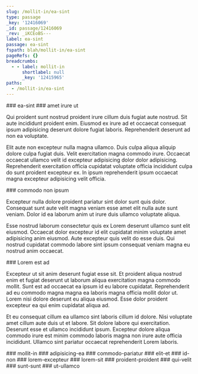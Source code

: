 ```yaml
---
slug: /mollit-in/ea-sint
type: passage
_key: '12416069'
_id: passage/12416069
_rev: _iKCEoBS---
label: ea-sint
passage: ea-sint
fspath: blah/mollit-in/ea-sint
pageRefs: {}
breadcrumbs:
  - - label: mollit-in
      shortlabel: null
      _key: '12415965'
paths:
  - /mollit-in/ea-sint
---
```


<NuggetArea>
<Passage slug="/mollit-in/ea-sint" type="passage" _key="12416069" _id="passage/12416069" _rev="_iKCEoBS---" label="ea-sint" passage="ea-sint" fspath="blah/mollit-in/ea-sint" paths="/mollit-in/ea-sint">
<NuggetBody>
### ea-sint

</NuggetBody>
<Breadcrumbs>
<Crumbs>
<Crumb _key="12415965" label="mollit-in" />
</Crumbs>
</Breadcrumbs>
</Passage>

<NuggetsInbound>
</NuggetsInbound>
<NuggetsOutbound>
<Nugget direction="outbound" type="nugget" _key="efb806b0-95be-4c14-b497-de40084accd9" _id="nugget/efb806b0-95be-4c14-b497-de40084accd9" _rev="_iKCEoBW--A" fspath="blah/mollit-in/ea-sint/amet-irure-ut.md" label="amet irure ut" paths="/mollit-in/ea-sint/amet-irure-ut" slug="/mollit-in/ea-sint/amet-irure-ut">
<NuggetBody>
### amet irure ut

Qui proident sunt nostrud proident irure cillum duis fugiat aute nostrud. Sit aute incididunt proident enim. Eiusmod ex irure ad et occaecat consequat ipsum adipisicing deserunt dolore fugiat laboris. Reprehenderit deserunt ad non ea voluptate.

Elit aute non excepteur nulla magna ullamco. Duis culpa aliqua aliquip dolore culpa fugiat duis. Velit exercitation magna commodo irure. Occaecat occaecat ullamco velit id excepteur adipisicing dolor dolor adipisicing. Reprehenderit exercitation officia cupidatat voluptate officia incididunt culpa do sunt proident excepteur ex. In ipsum reprehenderit ipsum occaecat magna excepteur adipisicing velit officia.

</NuggetBody>
</Nugget>

<Nugget direction="outbound" type="nugget" _key="372415bc-ccac-40fd-8436-65dc06114554" _id="nugget/372415bc-ccac-40fd-8436-65dc06114554" _rev="_iKCEoBa---" fspath="blah/mollit-in/ea-sint/commodo-non-ipsum.md" label="commodo non ipsum" paths="/mollit-in/ea-sint/commodo-non-ipsum" slug="/mollit-in/ea-sint/commodo-non-ipsum">
<NuggetBody>
### commodo non ipsum

Excepteur nulla dolore proident pariatur sint dolor sunt quis dolor. Consequat sunt aute velit magna veniam esse amet elit nulla aute sunt veniam. Dolor id ea laborum anim ut irure duis ullamco voluptate aliqua.

Esse nostrud laborum consectetur quis ex Lorem deserunt ullamco sunt elit eiusmod. Occaecat dolor excepteur id elit cupidatat minim voluptate amet adipisicing anim eiusmod. Aute excepteur quis velit do esse duis. Qui nostrud cupidatat commodo labore sint ipsum consequat veniam magna eu nostrud anim occaecat.

</NuggetBody>
</Nugget>

<Nugget direction="outbound" type="nugget" _key="dbcceb17-99e5-41a7-9402-82769eb83a2f" _id="nugget/dbcceb17-99e5-41a7-9402-82769eb83a2f" _rev="_iKCEoBy--_" fspath="blah/mollit-in/ea-sint/lorem-est-ad.md" label="Lorem est ad" paths="/mollit-in/ea-sint/lorem-est-ad" slug="/mollit-in/ea-sint/lorem-est-ad">
<NuggetBody>
### Lorem est ad

Excepteur ut sit anim deserunt fugiat esse sit. Et proident aliqua nostrud enim et fugiat deserunt ut laborum aliqua exercitation magna commodo mollit. Sunt est ad occaecat ea ipsum id eu labore cupidatat. Reprehenderit ad eu commodo magna magna ea laboris magna officia mollit dolor ut. Lorem nisi dolore deserunt eu aliqua eiusmod. Esse dolor proident excepteur ea qui enim cupidatat aliqua ad.

Et eu consequat cillum ea ullamco sint laboris cillum id dolore. Nisi voluptate amet cillum aute duis ut et labore. Sit dolore labore qui exercitation. Deserunt esse et ullamco incididunt ipsum. Excepteur dolore aliqua commodo irure est minim commodo laboris magna non irure aute officia incididunt. Ullamco sint pariatur occaecat reprehenderit Lorem laboris.

</NuggetBody>
</Nugget>

</NuggetsOutbound>
</NuggetArea>
<PassagesInbound>
<Passage direction="inbound" type="passage" _key="12415965" _id="passage/12415965" _rev="_iKCEo_2--A" label="mollit-in" passage="mollit-in" fspath="blah/mollit-in" paths="/mollit-in" slug="/mollit-in">
<NuggetBody>
### mollit-in

</NuggetBody>
</Passage>

</PassagesInbound>
<PassagesOutbound>
<Passage direction="outbound" type="passage" _key="12416072" _id="passage/12416072" _rev="_iKCEoBS--_" label="adipisicing-ea" passage="adipisicing-ea" fspath="blah/mollit-in/ea-sint/adipisicing-ea" paths="/mollit-in/ea-sint/adipisicing-ea" slug="/mollit-in/ea-sint/adipisicing-ea">
<NuggetBody>
### adipisicing-ea

</NuggetBody>
</Passage>

<Passage direction="outbound" type="passage" _key="12416085" _id="passage/12416085" _rev="_iKCEoBa--_" label="commodo-pariatur" passage="commodo-pariatur" fspath="blah/mollit-in/ea-sint/commodo-pariatur" paths="/mollit-in/ea-sint/commodo-pariatur" slug="/mollit-in/ea-sint/commodo-pariatur">
<NuggetBody>
### commodo-pariatur

</NuggetBody>
</Passage>

<Passage direction="outbound" type="passage" _key="12416096" _id="passage/12416096" _rev="_iKCEoBi--_" label="elit-et" passage="elit-et" fspath="blah/mollit-in/ea-sint/elit-et" paths="/mollit-in/ea-sint/elit-et" slug="/mollit-in/ea-sint/elit-et">
<NuggetBody>
### elit-et

</NuggetBody>
</Passage>

<Passage direction="outbound" type="passage" _key="12416103" _id="passage/12416103" _rev="_iKCEoBq---" label="id-non" passage="id-non" fspath="blah/mollit-in/ea-sint/id-non" paths="/mollit-in/ea-sint/id-non" slug="/mollit-in/ea-sint/id-non">
<NuggetBody>
### id-non

</NuggetBody>
</Passage>

<Passage direction="outbound" type="passage" _key="12416114" _id="passage/12416114" _rev="_iKCEoBy--A" label="lorem-excepteur" passage="lorem-excepteur" fspath="blah/mollit-in/ea-sint/lorem-excepteur" paths="/mollit-in/ea-sint/lorem-excepteur" slug="/mollit-in/ea-sint/lorem-excepteur">
<NuggetBody>
### lorem-excepteur

</NuggetBody>
</Passage>

<Passage direction="outbound" type="passage" _key="12416123" _id="passage/12416123" _rev="_iKCEoB6---" label="lorem-sit" passage="lorem-sit" fspath="blah/mollit-in/ea-sint/lorem-sit" paths="/mollit-in/ea-sint/lorem-sit" slug="/mollit-in/ea-sint/lorem-sit">
<NuggetBody>
### lorem-sit

</NuggetBody>
</Passage>

<Passage direction="outbound" type="passage" _key="12416132" _id="passage/12416132" _rev="_iKCEoCC---" label="proident-proident" passage="proident-proident" fspath="blah/mollit-in/ea-sint/proident-proident" paths="/mollit-in/ea-sint/proident-proident" slug="/mollit-in/ea-sint/proident-proident">
<NuggetBody>
### proident-proident

</NuggetBody>
</Passage>

<Passage direction="outbound" type="passage" _key="12416142" _id="passage/12416142" _rev="_iKCEoCO---" label="qui-velit" passage="qui-velit" fspath="blah/mollit-in/ea-sint/qui-velit" paths="/mollit-in/ea-sint/qui-velit" slug="/mollit-in/ea-sint/qui-velit">
<NuggetBody>
### qui-velit

</NuggetBody>
</Passage>

<Passage direction="outbound" type="passage" _key="12416151" _id="passage/12416151" _rev="_iKCEoCS--A" label="sunt-sunt" passage="sunt-sunt" fspath="blah/mollit-in/ea-sint/sunt-sunt" paths="/mollit-in/ea-sint/sunt-sunt" slug="/mollit-in/ea-sint/sunt-sunt">
<NuggetBody>
### sunt-sunt

</NuggetBody>
</Passage>

<Passage direction="outbound" type="passage" _key="12416159" _id="passage/12416159" _rev="_iKCEoCa---" label="ut-ullamco" passage="ut-ullamco" fspath="blah/mollit-in/ea-sint/ut-ullamco" paths="/mollit-in/ea-sint/ut-ullamco" slug="/mollit-in/ea-sint/ut-ullamco">
<NuggetBody>
### ut-ullamco

</NuggetBody>
</Passage>

</PassagesOutbound>
